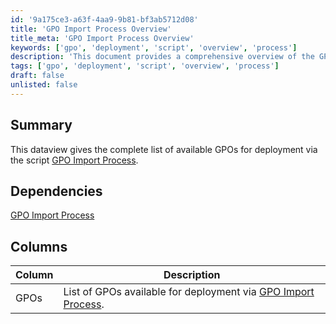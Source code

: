 ```yaml
---
id: '9a175ce3-a63f-4aa9-9b81-bf3ab5712d08'
title: 'GPO Import Process Overview'
title_meta: 'GPO Import Process Overview'
keywords: ['gpo', 'deployment', 'script', 'overview', 'process']
description: 'This document provides a comprehensive overview of the GPO Import Process, detailing the available Group Policy Objects (GPOs) for deployment through the specified script. It includes dependencies and a description of the columns in the dataview.'
tags: ['gpo', 'deployment', 'script', 'overview', 'process']
draft: false
unlisted: false
---
```

## Summary

This dataview gives the complete list of available GPOs for deployment via the script [GPO Import Process](https://proval.itglue.com/DOC-5078775-7683171).

## Dependencies

[GPO Import Process](https://proval.itglue.com/DOC-5078775-7683171)

## Columns

| Column | Description |
|--------|-------------|
| GPOs   | List of GPOs available for deployment via [GPO Import Process](https://proval.itglue.com/DOC-5078775-7683171). |












